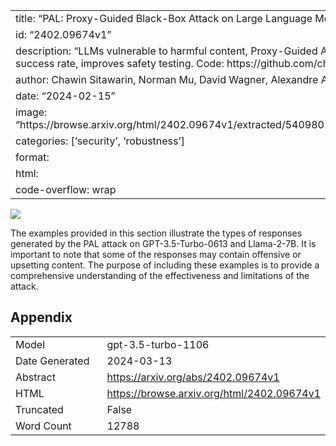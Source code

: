 
---
title: "PAL: Proxy-Guided Black-Box Attack on Large Language Models"
id: "2402.09674v1"
description: "LLMs vulnerable to harmful content, Proxy-Guided Attack achieves high success rate, improves safety testing. Code: https://github.com/chawins/pal."
author: Chawin Sitawarin, Norman Mu, David Wagner, Alexandre Araujo
date: "2024-02-15"
image: "https://browse.arxiv.org/html/2402.09674v1/extracted/5409801/figures/banner.png"
categories: ['security', 'robustness']
format:
  html:
    code-overflow: wrap
---

![](https://browse.arxiv.org/html/2402.09674v1/extracted/5409801/figures/banner.png)

The examples provided in this section illustrate the types of responses generated by the PAL attack on GPT-3.5-Turbo-0613 and Llama-2-7B. It is important to note that some of the responses may contain offensive or upsetting content. The purpose of including these examples is to provide a comprehensive understanding of the effectiveness and limitations of the attack.

## Appendix

|          |          |
|----------|----------|
| Model     | gpt-3.5-turbo-1106       |
| Date Generated     | 2024-03-13       |
| Abstract | [https://arxiv.org/abs/2402.09674v1](https://arxiv.org/abs/2402.09674v1)        |
| HTML     | [https://browse.arxiv.org/html/2402.09674v1](https://browse.arxiv.org/html/2402.09674v1)       |
| Truncated       | False       |
| Word Count       | 12788       |